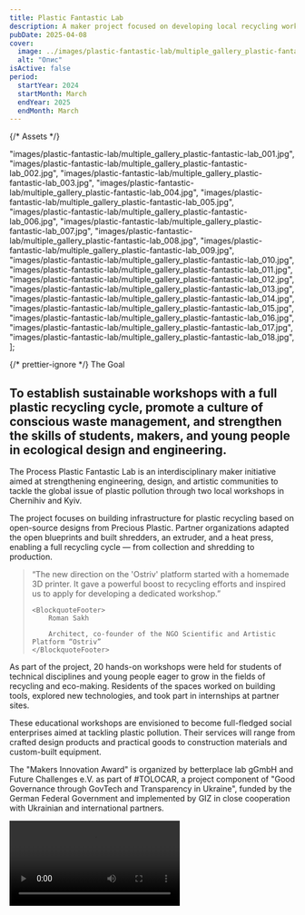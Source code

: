 ```yaml
---
title: Plastic Fantastic Lab
description: A maker project focused on developing local recycling workshops in Kyiv and Chernihiv, inspired by the global Precious Plastic community.
pubDate: 2025-04-08
cover:
  image: ../images/plastic-fantastic-lab/multiple_gallery_plastic-fantastic-lab_001.jpg
  alt: "Опис"
isActive: false
period:
  startYear: 2024
  startMonth: March
  endYear: 2025
  endMonth: March
---
```


{/* Assets */}

  "images/plastic-fantastic-lab/multiple_gallery_plastic-fantastic-lab_001.jpg",
  "images/plastic-fantastic-lab/multiple_gallery_plastic-fantastic-lab_002.jpg",
  "images/plastic-fantastic-lab/multiple_gallery_plastic-fantastic-lab_003.jpg",
  "images/plastic-fantastic-lab/multiple_gallery_plastic-fantastic-lab_004.jpg",
  "images/plastic-fantastic-lab/multiple_gallery_plastic-fantastic-lab_005.jpg",
  "images/plastic-fantastic-lab/multiple_gallery_plastic-fantastic-lab_006.jpg",
  "images/plastic-fantastic-lab/multiple_gallery_plastic-fantastic-lab_007.jpg",
  "images/plastic-fantastic-lab/multiple_gallery_plastic-fantastic-lab_008.jpg",
  "images/plastic-fantastic-lab/multiple_gallery_plastic-fantastic-lab_009.jpg",
  "images/plastic-fantastic-lab/multiple_gallery_plastic-fantastic-lab_010.jpg",
  "images/plastic-fantastic-lab/multiple_gallery_plastic-fantastic-lab_011.jpg",
  "images/plastic-fantastic-lab/multiple_gallery_plastic-fantastic-lab_012.jpg",
  "images/plastic-fantastic-lab/multiple_gallery_plastic-fantastic-lab_013.jpg",
  "images/plastic-fantastic-lab/multiple_gallery_plastic-fantastic-lab_014.jpg",
  "images/plastic-fantastic-lab/multiple_gallery_plastic-fantastic-lab_015.jpg",
  "images/plastic-fantastic-lab/multiple_gallery_plastic-fantastic-lab_016.jpg",
  "images/plastic-fantastic-lab/multiple_gallery_plastic-fantastic-lab_017.jpg",
  "images/plastic-fantastic-lab/multiple_gallery_plastic-fantastic-lab_018.jpg",
];

{/* prettier-ignore */}
<TextContent>
  <Badge>The Goal</Badge>
  ## To establish sustainable workshops with a full plastic recycling cycle, promote a culture of conscious waste management, and strengthen the skills of students, makers, and young people in ecological design and engineering.
</TextContent>

<TextContent>
  <Badge>The Process</Badge>
Plastic Fantastic Lab is an interdisciplinary maker initiative aimed at strengthening engineering, design, and artistic communities to tackle the global issue of plastic pollution through two local workshops in Chernihiv and Kyiv.

The project focuses on building infrastructure for plastic recycling based on open-source designs from Precious Plastic. Partner organizations adapted the open blueprints and built shredders, an extruder, and a heat press, enabling a full recycling cycle — from collection and shredding to production.

</TextContent>

<Blockquote>
<span>“</span>The new direction on the 'Ostriv' platform started with a homemade 3D printer. It gave a powerful boost to recycling efforts and inspired us to apply for developing a dedicated workshop.<span>”</span>

    <BlockquoteFooter>
        Roman Sakh

        Architect, co-founder of the NGO Scientific and Artistic Platform “Ostriv”
    </BlockquoteFooter>

</Blockquote>

<TextContent>
As part of the project, 20 hands-on workshops were held for students of technical disciplines and young people eager to grow in the fields of recycling and eco-making. Residents of the spaces worked on building tools, explored new technologies, and took part in internships at partner sites.

These educational workshops are envisioned to become full-fledged social enterprises aimed at tackling plastic pollution. Their services will range from crafted design products and practical goods to construction materials and custom-built equipment.

The "Makers Innovation Award" is organized by betterplace lab gGmbH and Future Challenges e.V. as part of #TOLOCAR, a project component of "Good Governance through GovTech and Transparency in Ukraine", funded by the German Federal Government and implemented by GIZ in close cooperation with Ukrainian and international partners.

</TextContent>

<Video src="https://www.youtube.com/embed/zczkZPV2ZVI?si=lw2dHSAEv06IuHaw" />

{/* prettier-ignore */}
  <TextContent>
    <Badge>The Results</Badge>

    <ResultList>
      - Ostriv_Lab / Materials was launched in Kyiv.
      - Two PRO-version Precious Plastic shredders were built.
      - An extruder was built for the Ostriv_Lab / Materials workshop in Kyiv.
      - A large thermo press was produced for the Plastic Fantastic workshop in Chernihiv.
      - Adapted open-source machine blueprints to fit the Ukrainian spare parts market and shared them publicly.
      - 20 hands-on recycling workshops were conducted.
      - Over 300 participants and volunteers were involved.
    </ResultList>

  </TextContent>

<Logos>
  <div class="donor-logo">
    <MyPicture src={gizLogo} width={300} alt="GIZ logo" />
  </div>
  <Icon name="partners-politehnika-original" />
  <div class="donor-logo">
    <MyPicture src={knubaLogo} width={300} alt="KNUBA logo" />
  </div>
  <Icon name="partners-ostriv-original" />
  <Icon name="partners-tolocar-original" />
</Logos>

<MultiSlideGallery imagePaths={plasticFantasticLabImages} isFullscreen />
